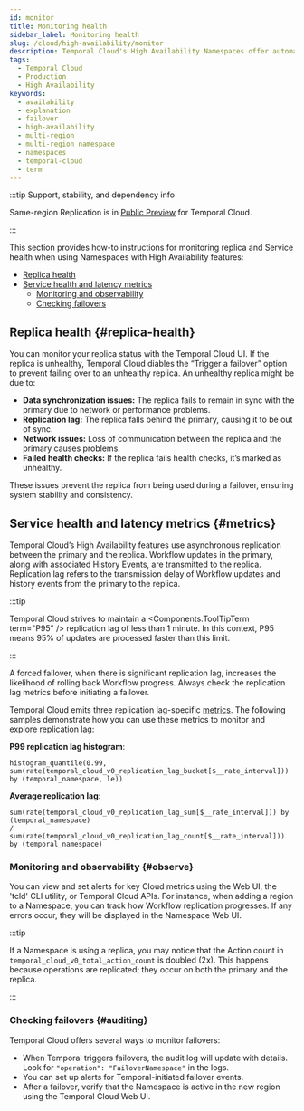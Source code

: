 ```yaml
---
id: monitor
title: Monitoring health
sidebar_label: Monitoring health
slug: /cloud/high-availability/monitor
description: Temporal Cloud's High Availability Namespaces offer automated failover, synchronized data replication, and high availability for workloads requiring disaster-tolerant deployment and 99.99% uptime.
tags:
  - Temporal Cloud
  - Production
  - High Availability
keywords:
  - availability
  - explanation
  - failover
  - high-availability
  - multi-region
  - multi-region namespace
  - namespaces
  - temporal-cloud
  - term
---
```



:::tip Support, stability, and dependency info

Same-region Replication is in [Public Preview](/evaluate/development-production-features/release-stages#public-preview) for Temporal Cloud.

:::

This section provides how-to instructions for monitoring replica and Service health when using Namespaces with High Availability features:

- [Replica health](#replica-health)
- [Service health and latency metrics](#metrics)
  - [Monitoring and observability](#observe)
  - [Checking failovers](#auditing)

## Replica health {#replica-health}

You can monitor your replica status with the Temporal Cloud UI.
If the replica is unhealthy, Temporal Cloud diables the “Trigger a failover” option to prevent failing over to an unhealthy replica.
An unhealthy replica might be due to:

- **Data synchronization issues:** The replica fails to remain in sync with the primary due to network or performance problems.
- **Replication lag:** The replica falls behind the primary, causing it to be out of sync.
- **Network issues:** Loss of communication between the replica and the primary causes problems.
- **Failed health checks:** If the replica fails health checks, it’s marked as unhealthy.

These issues prevent the replica from being used during a failover, ensuring system stability and consistency.

## Service health and latency metrics {#metrics}

Temporal Cloud’s High Availability features use asynchronous replication between the primary and the replica.
Workflow updates in the primary, along with associated History Events, are transmitted to the replica.
Replication lag refers to the transmission delay of Workflow updates and history events from the primary to the replica.

:::tip

Temporal Cloud strives to maintain a <Components.ToolTipTerm term="P95" /> replication lag of less than 1 minute.
In this context, P95 means 95% of updates are processed faster than this limit.

:::

A forced failover, when there is significant replication lag, increases the likelihood of rolling back Workflow progress.
Always check the replication lag metrics before initiating a failover.

Temporal Cloud emits three replication lag-specific [metrics](/production-deployment/cloud/metrics/reference#replication-lag).
The following samples demonstrate how you can use these metrics to monitor and explore replication lag:

**P99 replication lag histogram**:

```
histogram_quantile(0.99, sum(rate(temporal_cloud_v0_replication_lag_bucket[$__rate_interval])) by (temporal_namespace, le))
```

**Average replication lag**:

```
sum(rate(temporal_cloud_v0_replication_lag_sum[$__rate_interval])) by (temporal_namespace)
/
sum(rate(temporal_cloud_v0_replication_lag_count[$__rate_interval])) by (temporal_namespace)
```

### Monitoring and observability {#observe}

You can view and set alerts for key Cloud metrics using the Web UI, the 'tcld' CLI utility, or Temporal Cloud APIs.
For instance, when adding a region to a Namespace, you can track how Workflow replication progresses.
If any errors occur, they will be displayed in the Namespace Web UI.

:::tip

If a Namespace is using a replica, you may notice that the Action count in `temporal_cloud_v0_total_action_count` is doubled (2x).
This happens because operations are replicated; they occur on both the primary and the replica.

:::

### Checking failovers {#auditing}

Temporal Cloud offers several ways to monitor failovers:

- When Temporal triggers failovers, the audit log will update with details.
  Look for `"operation": "FailoverNamespace"` in the logs.
- You can set up alerts for Temporal-initiated failover events.
- After a failover, verify that the Namespace is active in the new region using the Temporal Cloud Web UI.
